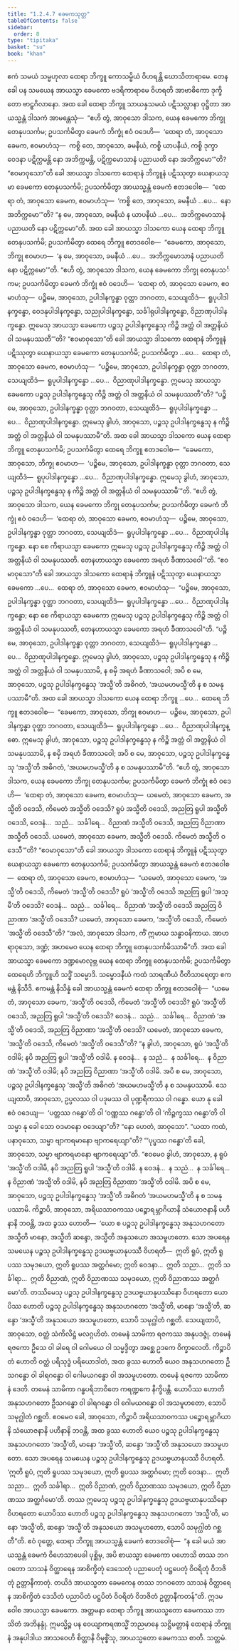 ```yaml
---
title: "1.2.4.7 ခေမကသုတ္တ"
tableOfContents: false
sidebar:
  order: 8
type: "tipitaka"
basket: "su"
book: "khan"
---
```



<DynamicBreadcrumb />

<Division number="89" book="khan">

<Paragraph number="544" book="khan">
ဧကံ သမယံ သမ္ဗဟုလာ ထေရာ ဘိက္ခူ ကောသမ္ဗိယံ ဝိဟရန္တိ ဃောသိတာရာမေ. တေန ခေါ ပန သမယေန အာယသ္မာ ခေမကော ဗဒရိကာရာမေ ဝိဟရတိ အာဗာဓိကော ဒုက္ခိတော ဗာဠှဂိလာနော. အထ ခေါ ထေရာ ဘိက္ခူ သာယနှသမယံ ပဋိသလ္လာနာ ဝုဋ္ဌိတာ အာယသ္မန္တံ ဒါသကံ အာမန္တေသုံ—  “ဧဟိ တွံ, အာဝုသော ဒါသက, ယေန ခေမကော ဘိက္ခု တေနုပသင်္ကမ; ဥပသင်္ကမိတွာ ခေမကံ ဘိက္ခုံ ဧဝံ ဝဒေဟိ—  ‘ထေရာ တံ, အာဝုသော ခေမက, ဧဝမာဟံသု—  ကစ္စိ တေ, အာဝုသော, ခမနီယံ, ကစ္စိ ယာပနီယံ, ကစ္စိ ဒုက္ခာ ဝေဒနာ ပဋိက္ကမန္တိ နော အဘိက္ကမန္တိ, ပဋိက္ကမောသာနံ ပညာယတိ နော အဘိက္ကမော’”တိ? “ဧဝမာဝုသော”တိ ခေါ အာယသ္မာ ဒါသကော ထေရာနံ ဘိက္ခူနံ ပဋိဿုတွာ ယေနာယသ္မာ ခေမကော တေနုပသင်္ကမိ; ဥပသင်္ကမိတွာ အာယသ္မန္တံ ခေမကံ ဧတဒဝေါစ—  “ထေရာ တံ, အာဝုသော ခေမက, ဧဝမာဟံသု—  ‘ကစ္စိ တေ, အာဝုသော, ခမနီယံ …ပေ…  နော အဘိက္ကမော’”တိ? “န မေ, အာဝုသော, ခမနီယံ န ယာပနီယံ …ပေ…  အဘိက္ကမောသာနံ ပညာယတိ နော ပဋိက္ကမော”တိ.
</Paragraph>

<Paragraph number="545" book="khan">
အထ ခေါ အာယသ္မာ ဒါသကော ယေန ထေရာ ဘိက္ခူ တေနုပသင်္ကမိ; ဥပသင်္ကမိတွာ ထေရေ ဘိက္ခူ ဧတဒဝေါစ—  “ခေမကော, အာဝုသော, ဘိက္ခု ဧဝမာဟ—  ‘န မေ, အာဝုသော, ခမနီယံ …ပေ…  အဘိက္ကမောသာနံ ပညာယတိ နော ပဋိက္ကမော’”တိ. “ဧဟိ တွံ, အာဝုသော ဒါသက, ယေန ခေမကော ဘိက္ခု တေနုပသင်္ကမ; ဥပသင်္ကမိတွာ ခေမကံ ဘိက္ခုံ ဧဝံ ဝဒေဟိ—  ‘ထေရာ တံ, အာဝုသော ခေမက, ဧဝမာဟံသု—  ပဉ္စိမေ, အာဝုသော, ဥပါဒါနက္ခန္ဓာ ဝုတ္တာ ဘဂဝတာ, သေယျထိဒံ—  ရူပုပါဒါနက္ခန္ဓော, ဝေဒနုပါဒါနက္ခန္ဓော, သညုပါဒါနက္ခန္ဓော, သင်္ခါရုပါဒါနက္ခန္ဓော, ဝိညာဏုပါဒါနက္ခန္ဓော. ဣမေသု အာယသ္မာ ခေမကော ပဉ္စသု ဥပါဒါနက္ခန္ဓေသု ကိဉ္စိ အတ္တံ ဝါ အတ္တနိယံ ဝါ သမနုပဿတီ’”တိ?
</Paragraph>

<Paragraph number="546" book="khan">
“ဧဝမာဝုသော”တိ ခေါ အာယသ္မာ ဒါသကော ထေရာနံ ဘိက္ခူနံ ပဋိဿုတွာ ယေနာယသ္မာ ခေမကော တေနုပသင်္ကမိ; ဥပသင်္ကမိတွာ …ပေ…  ထေရာ တံ, အာဝုသော ခေမက, ဧဝမာဟံသု—  “ပဉ္စိမေ, အာဝုသော, ဥပါဒါနက္ခန္ဓာ ဝုတ္တာ ဘဂဝတာ, သေယျထိဒံ—  ရူပုပါဒါနက္ခန္ဓော …ပေ…  ဝိညာဏုပါဒါနက္ခန္ဓော. ဣမေသု အာယသ္မာ ခေမကော ပဉ္စသု ဥပါဒါနက္ခန္ဓေသု ကိဉ္စိ အတ္တံ ဝါ အတ္တနိယံ ဝါ သမနုပဿတီ”တိ? “ပဉ္စိမေ, အာဝုသော, ဥပါဒါနက္ခန္ဓာ ဝုတ္တာ ဘဂဝတာ, သေယျထိဒံ—  ရူပုပါဒါနက္ခန္ဓော …ပေ…  ဝိညာဏုပါဒါနက္ခန္ဓော. ဣမေသု ခွါဟံ, အာဝုသော, ပဉ္စသု ဥပါဒါနက္ခန္ဓေသု န ကိဉ္စိ အတ္တံ ဝါ အတ္တနိယံ ဝါ သမနုပဿာမီ”တိ.
</Paragraph>

<Paragraph number="547" book="khan">
အထ ခေါ အာယသ္မာ ဒါသကော ယေန ထေရာ ဘိက္ခူ တေနုပသင်္ကမိ; ဥပသင်္ကမိတွာ ထေရေ ဘိက္ခူ ဧတဒဝေါစ—  “ခေမကော, အာဝုသော, ဘိက္ခု ဧဝမာဟ—  ‘ပဉ္စိမေ, အာဝုသော, ဥပါဒါနက္ခန္ဓာ ဝုတ္တာ ဘဂဝတာ, သေယျထိဒံ—  ရူပုပါဒါနက္ခန္ဓော …ပေ…  ဝိညာဏုပါဒါနက္ခန္ဓော. ဣမေသု ခွါဟံ, အာဝုသော, ပဉ္စသု ဥပါဒါနက္ခန္ဓေသု န ကိဉ္စိ အတ္တံ ဝါ အတ္တနိယံ ဝါ သမနုပဿာမီ’”တိ. “ဧဟိ တွံ, အာဝုသော ဒါသက, ယေန ခေမကော ဘိက္ခု တေနုပသင်္ကမ; ဥပသင်္ကမိတွာ ခေမကံ ဘိက္ခုံ ဧဝံ ဝဒေဟိ—  ‘ထေရာ တံ, အာဝုသော ခေမက, ဧဝမာဟံသု—  ပဉ္စိမေ, အာဝုသော, ဥပါဒါနက္ခန္ဓာ ဝုတ္တာ ဘဂဝတာ, သေယျထိဒံ—  ရူပုပါဒါနက္ခန္ဓော …ပေ…  ဝိညာဏုပါဒါနက္ခန္ဓော. နော စေ ကိရာယသ္မာ ခေမကော ဣမေသု ပဉ္စသု ဥပါဒါနက္ခန္ဓေသု ကိဉ္စိ အတ္တံ ဝါ အတ္တနိယံ ဝါ သမနုပဿတိ. တေနဟာယသ္မာ ခေမကော အရဟံ ခီဏာသဝေါ’”တိ.
</Paragraph>

<Paragraph number="548" book="khan">
“ဧဝမာဝုသော”တိ ခေါ အာယသ္မာ ဒါသကော ထေရာနံ ဘိက္ခူနံ ပဋိဿုတွာ ယေနာယသ္မာ ခေမကော …ပေ…  ထေရာ တံ, အာဝုသော ခေမက, ဧဝမာဟံသု—  “ပဉ္စိမေ, အာဝုသော, ဥပါဒါနက္ခန္ဓာ ဝုတ္တာ ဘဂဝတာ, သေယျထိဒံ—  ရူပုပါဒါနက္ခန္ဓော …ပေ…  ဝိညာဏုပါဒါနက္ခန္ဓော; နော စေ ကိရာယသ္မာ ခေမကော ဣမေသု ပဉ္စသု ဥပါဒါနက္ခန္ဓေသု ကိဉ္စိ အတ္တံ ဝါ အတ္တနိယံ ဝါ သမနုပဿတိ, တေနဟာယသ္မာ ခေမကော အရဟံ ခီဏာသဝေါ”တိ. “ပဉ္စိမေ, အာဝုသော, ဥပါဒါနက္ခန္ဓာ ဝုတ္တာ ဘဂဝတာ, သေယျထိဒံ—  ရူပုပါဒါနက္ခန္ဓော …ပေ…  ဝိညာဏုပါဒါနက္ခန္ဓော. ဣမေသု ခွါဟံ, အာဝုသော, ပဉ္စသု ဥပါဒါနက္ခန္ဓေသု န ကိဉ္စိ အတ္တံ ဝါ အတ္တနိယံ ဝါ သမနုပဿာမိ, န စမှိ အရဟံ ခီဏာသဝေါ; အပိ စ မေ, အာဝုသော, ပဉ္စသု ဥပါဒါနက္ခန္ဓေသု ‘အသ္မီ’တိ အဓိဂတံ, ‘အယမဟမသ္မီ’တိ န စ သမနုပဿာမီ”တိ.
</Paragraph>

<Paragraph number="549" book="khan">
အထ ခေါ အာယသ္မာ ဒါသကော ယေန ထေရာ ဘိက္ခူ …ပေ…  ထေရေ ဘိက္ခူ ဧတဒဝေါစ—  “ခေမကော, အာဝုသော, ဘိက္ခု ဧဝမာဟ—  ပဉ္စိမေ, အာဝုသော, ဥပါဒါနက္ခန္ဓာ ဝုတ္တာ ဘဂဝတာ, သေယျထိဒံ—  ရူပုပါဒါနက္ခန္ဓော …ပေ…  ဝိညာဏုပါဒါနက္ခန္ဓော. ဣမေသု ခွါဟံ, အာဝုသော, ပဉ္စသု ဥပါဒါနက္ခန္ဓေသု န ကိဉ္စိ အတ္တံ ဝါ အတ္တနိယံ ဝါ သမနုပဿာမိ, န စမှိ အရဟံ ခီဏာသဝေါ; အပိ စ မေ, အာဝုသော, ပဉ္စသု ဥပါဒါနက္ခန္ဓေသု ‘အသ္မီ’တိ အဓိဂတံ, ‘အယမဟမသ္မီ’တိ န စ သမနုပဿာမီ”တိ.
</Paragraph>

<Paragraph number="550" book="khan">
“ဧဟိ တွံ, အာဝုသော ဒါသက, ယေန ခေမကော ဘိက္ခု တေနုပသင်္ကမ; ဥပသင်္ကမိတွာ ခေမကံ ဘိက္ခုံ ဧဝံ ဝဒေဟိ—  ‘ထေရာ တံ, အာဝုသော ခေမက, ဧဝမာဟံသု—  ယမေတံ, အာဝုသော ခေမက, အသ္မီတိ ဝဒေသိ, ကိမေတံ အသ္မီတိ ဝဒေသိ? ရူပံ အသ္မီတိ ဝဒေသိ, အညတြ ရူပါ အသ္မီတိ ဝဒေသိ, ဝေဒနံ…  သညံ…  သင်္ခါရေ…  ဝိညာဏံ အသ္မီတိ ဝဒေသိ, အညတြ ဝိညာဏာ အသ္မီတိ ဝဒေသိ. ယမေတံ, အာဝုသော ခေမက, အသ္မီတိ ဝဒေသိ. ကိမေတံ အသ္မီတိ ဝဒေသီ’”တိ?
</Paragraph>

<Paragraph number="551" book="khan">
“ဧဝမာဝုသော”တိ ခေါ အာယသ္မာ ဒါသကော ထေရာနံ ဘိက္ခူနံ ပဋိဿုတွာ ယေနာယသ္မာ ခေမကော တေနုပသင်္ကမိ; ဥပသင်္ကမိတွာ အာယသ္မန္တံ ခေမကံ ဧတဒဝေါစ—  ထေရာ တံ, အာဝုသော ခေမက, ဧဝမာဟံသု—  “ယမေတံ, အာဝုသော ခေမက, ‘အသ္မီ’တိ ဝဒေသိ, ကိမေတံ ‘အသ္မီ’တိ ဝဒေသိ? ရူပံ ‘အသ္မီ’တိ ဝဒေသိ အညတြ ရူပါ ‘အသ္မီ’တိ ဝဒေသိ? ဝေဒနံ…  သညံ…  သင်္ခါရေ…  ဝိညာဏံ ‘အသ္မီ’တိ ဝဒေသိ အညတြ ဝိညာဏာ ‘အသ္မီ’တိ ဝဒေသိ? ယမေတံ, အာဝုသော ခေမက, ‘အသ္မီ’တိ ဝဒေသိ, ကိမေတံ ‘အသ္မီ’တိ ဝဒေသီ”တိ? “အလံ, အာဝုသော ဒါသက, ကိံ ဣမာယ သန္ဓာဝနိကာယ. အာဟရာဝုသော, ဒဏ္ဍံ; အဟမေဝ ယေန ထေရာ ဘိက္ခူ တေနုပသင်္ကမိဿာမီ”တိ.
</Paragraph>

<Paragraph number="552" book="khan">
အထ ခေါ အာယသ္မာ ခေမကော ဒဏ္ဍမောလုဗ္ဘ ယေန ထေရာ ဘိက္ခူ တေနုပသင်္ကမိ; ဥပသင်္ကမိတွာ ထေရေဟိ ဘိက္ခူဟိ သဒ္ဓိံ သမ္မောဒိ. သမ္မောဒနီယံ ကထံ သာရဏီယံ ဝီတိသာရေတွာ ဧကမန္တံ နိသီဒိ. ဧကမန္တံ နိသိန္နံ ခေါ အာယသ္မန္တံ ခေမကံ ထေရာ ဘိက္ခူ ဧတဒဝေါစုံ—  “ယမေတံ, အာဝုသော ခေမက, ‘အသ္မီ’တိ ဝဒေသိ, ကိမေတံ ‘အသ္မီ’တိ ဝဒေသိ? ရူပံ ‘အသ္မီ’တိ ဝဒေသိ, အညတြ ရူပါ ‘အသ္မီ’တိ ဝဒေသိ? ဝေဒနံ…  သညံ…  သင်္ခါရေ…  ဝိညာဏံ ‘အသ္မီ’တိ ဝဒေသိ, အညတြ ဝိညာဏာ ‘အသ္မီ’တိ ဝဒေသိ? ယမေတံ, အာဝုသော ခေမက, ‘အသ္မီ’တိ ဝဒေသိ, ကိမေတံ ‘အသ္မီ’တိ ဝဒေသီ”တိ? “န ခွါဟံ, အာဝုသော, ရူပံ ‘အသ္မီ’တိ ဝဒါမိ; နပိ အညတြ ရူပါ ‘အသ္မီ’တိ ဝဒါမိ. န ဝေဒနံ…  န သညံ…  န သင်္ခါရေ…  န ဝိညာဏံ ‘အသ္မီ’တိ ဝဒါမိ; နပိ အညတြ ဝိညာဏာ ‘အသ္မီ’တိ ဝဒါမိ. အပိ စ မေ, အာဝုသော, ပဉ္စသု ဥပါဒါနက္ခန္ဓေသု ‘အသ္မီ’တိ အဓိဂတံ ‘အယမဟမသ္မီ’တိ န စ သမနုပဿာမိ.
</Paragraph>

<Paragraph number="553" book="khan">
သေယျထာပိ, အာဝုသော, ဥပ္ပလဿ ဝါ ပဒုမဿ ဝါ ပုဏ္ဍရီကဿ ဝါ ဂန္ဓော. ယော နု ခေါ ဧဝံ ဝဒေယျ—  ‘ပတ္တဿ ဂန္ဓော’တိ ဝါ ‘ဝဏ္ဏဿ ဂန္ဓော’တိ ဝါ ‘ကိဉ္ဇက္ခဿ ဂန္ဓော’တိ ဝါ သမ္မာ နု ခေါ သော ဝဒမာနော ဝဒေယျာ”တိ? “နော ဟေတံ, အာဝုသော”. “ယထာ ကထံ, ပနာဝုသော, သမ္မာ ဗျာကရမာနော ဗျာကရေယျာ”တိ? “‘ပုပ္ဖဿ ဂန္ဓော’တိ ခေါ, အာဝုသော, သမ္မာ ဗျာကရမာနော ဗျာကရေယျာ”တိ. “ဧဝမေဝ ခွါဟံ, အာဝုသော, န ရူပံ ‘အသ္မီ’တိ ဝဒါမိ, နပိ အညတြ ရူပါ ‘အသ္မီ’တိ ဝဒါမိ. န ဝေဒနံ…  န သညံ…  န သင်္ခါရေ…  န ဝိညာဏံ ‘အသ္မီ’တိ ဝဒါမိ, နပိ အညတြ ဝိညာဏာ ‘အသ္မီ’တိ ဝဒါမိ. အပိ စ မေ, အာဝုသော, ပဉ္စသု ဥပါဒါနက္ခန္ဓေသု ‘အသ္မီ’တိ အဓိဂတံ ‘အယမဟမသ္မီ’တိ န စ သမနုပဿာမိ.
</Paragraph>

<Paragraph number="554" book="khan">
ကိဉ္စာပိ, အာဝုသော, အရိယသာဝကဿ ပဉ္စောရမ္ဘာဂိယာနိ သံယောဇနာနိ ပဟီနာနိ ဘဝန္တိ, အထ ခွဿ ဟောတိ—  ‘ယော စ ပဉ္စသု ဥပါဒါနက္ခန္ဓေသု အနုသဟဂတော အသ္မီတိ မာနော, အသ္မီတိ ဆန္ဒော, အသ္မီတိ အနုသယော အသမူဟတော. သော အပရေန သမယေန ပဉ္စသု ဥပါဒါနက္ခန္ဓေသု ဥဒယဗ္ဗယာနုပဿီ ဝိဟရတိ—  ဣတိ ရူပံ, ဣတိ ရူပဿ သမုဒယော, ဣတိ ရူပဿ အတ္ထင်္ဂမော; ဣတိ ဝေဒနာ…  ဣတိ သညာ…  ဣတိ သင်္ခါရာ…  ဣတိ ဝိညာဏံ, ဣတိ ဝိညာဏဿ သမုဒယော, ဣတိ ဝိညာဏဿ အတ္ထင်္ဂမော’တိ. တဿိမေသု ပဉ္စသု ဥပါဒါနက္ခန္ဓေသု ဥဒယဗ္ဗယာနုပဿိနော ဝိဟရတော ယောပိဿ ဟောတိ ပဉ္စသု ဥပါဒါနက္ခန္ဓေသု အနုသဟဂတော ‘အသ္မီ’တိ, မာနော ‘အသ္မီ’တိ, ဆန္ဒော ‘အသ္မီ’တိ အနုသယော အသမူဟတော, သောပိ သမုဂ္ဃါတံ ဂစ္ဆတိ.
</Paragraph>

<Paragraph number="555" book="khan">
သေယျထာပိ, အာဝုသော, ဝတ္ထံ သံကိလိဋ္ဌံ မလဂ္ဂဟိတံ. တမေနံ သာမိကာ ရဇကဿ အနုပဒဇ္ဇုံ. တမေနံ ရဇကော ဦသေ ဝါ ခါရေ ဝါ ဂေါမယေ ဝါ သမ္မဒ္ဒိတွာ အစ္ဆေ ဥဒကေ ဝိက္ခာလေတိ. ကိဉ္စာပိ တံ ဟောတိ ဝတ္ထံ ပရိသုဒ္ဓံ ပရိယောဒါတံ, အထ ခွဿ ဟောတိ ယေဝ အနုသဟဂတော ဦသဂန္ဓော ဝါ ခါရဂန္ဓော ဝါ ဂေါမယဂန္ဓော ဝါ အသမူဟတော. တမေနံ ရဇကော သာမိကာနံ ဒေတိ. တမေနံ သာမိကာ ဂန္ဓပရိဘာဝိတေ ကရဏ္ဍကေ နိက္ခိပန္တိ. ယောပိဿ ဟောတိ အနုသဟဂတော ဦသဂန္ဓော ဝါ ခါရဂန္ဓော ဝါ ဂေါမယဂန္ဓော ဝါ အသမူဟတော, သောပိ သမုဂ္ဃါတံ ဂစ္ဆတိ. ဧဝမေဝ ခေါ, အာဝုသော, ကိဉ္စာပိ အရိယသာဝကဿ ပဉ္စောရမ္ဘာဂိယာနိ သံယောဇနာနိ ပဟီနာနိ ဘဝန္တိ, အထ ခွဿ ဟောတိ ယေဝ ပဉ္စသု ဥပါဒါနက္ခန္ဓေသု အနုသဟဂတော ‘အသ္မီ’တိ, မာနော ‘အသ္မီ’တိ, ဆန္ဒော ‘အသ္မီ’တိ အနုသယော အသမူဟတော. သော အပရေန သမယေန ပဉ္စသု ဥပါဒါနက္ခန္ဓေသု ဥဒယဗ္ဗယာနုပဿီ ဝိဟရတိ. ‘ဣတိ ရူပံ, ဣတိ ရူပဿ သမုဒယော, ဣတိ ရူပဿ အတ္ထင်္ဂမော; ဣတိ ဝေဒနာ…  ဣတိ သညာ…  ဣတိ သင်္ခါရာ…  ဣတိ ဝိညာဏံ, ဣတိ ဝိညာဏဿ သမုဒယော, ဣတိ ဝိညာဏဿ အတ္ထင်္ဂမော’တိ. တဿ ဣမေသု ပဉ္စသု ဥပါဒါနက္ခန္ဓေသု ဥဒယဗ္ဗယာနုပဿိနော ဝိဟရတော ယောပိဿ ဟောတိ ပဉ္စသု ဥပါဒါနက္ခန္ဓေသု အနုသဟဂတော ‘အသ္မီ’တိ, မာနော ‘အသ္မီ’တိ, ဆန္ဒော ‘အသ္မီ’တိ အနုသယော အသမူဟတော, သောပိ သမုဂ္ဃါတံ ဂစ္ဆတီ”တိ.
</Paragraph>

<Paragraph number="556" book="khan">
ဧဝံ ဝုတ္တေ, ထေရာ ဘိက္ခူ အာယသ္မန္တံ ခေမကံ ဧတဒဝေါစုံ—  “န ခေါ မယံ အာယသ္မန္တံ ခေမကံ ဝိဟေသာပေခါ ပုစ္ဆိမှ, အပိ စာယသ္မာ ခေမကော ပဟောသိ တဿ ဘဂဝတော သာသနံ ဝိတ္ထာရေန အာစိက္ခိတုံ ဒေသေတုံ ပညာပေတုံ ပဋ္ဌပေတုံ ဝိဝရိတုံ ဝိဘဇိတုံ ဥတ္တာနီကာတုံ. တယိဒံ အာယသ္မတာ ခေမကေန တဿ ဘဂဝတော သာသနံ ဝိတ္ထာရေန အာစိက္ခိတံ ဒေသိတံ ပညာပိတံ ပဋ္ဌပိတံ ဝိဝရိတံ ဝိဘဇိတံ ဥတ္တာနီကတန်”တိ.
</Paragraph>

<Paragraph number="557" book="khan">
ဣဒမဝေါစ အာယသ္မာ ခေမကော. အတ္တမနာ ထေရာ ဘိက္ခူ အာယသ္မတော ခေမကဿ ဘာသိတံ အဘိနန္ဒုံ. ဣမသ္မိဉ္စ ပန ဝေယျာကရဏသ္မိံ ဘညမာနေ သဋ္ဌိမတ္တာနံ ထေရာနံ ဘိက္ခူနံ အနုပါဒါယ အာသဝေဟိ စိတ္တာနိ ဝိမုစ္စိံသု, အာယသ္မတော ခေမကဿ စာတိ.

</Paragraph>
</Division>

<Paragraph number="558" type="center" book="khan">
သတ္တမံ.
</Paragraph>